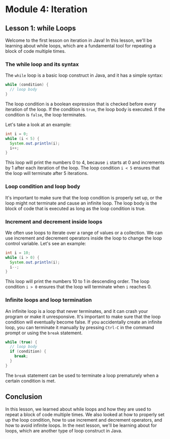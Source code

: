 # Module 4: Iteration

## Lesson 1: while Loops

Welcome to the first lesson on iteration in Java! In this lesson, we'll be learning about while loops, which are a fundamental tool for repeating a block of code multiple times.

### The while loop and its syntax

The `while` loop is a basic loop construct in Java, and it has a simple syntax:

```java
while (condition) {
  // loop body
}
```

The loop condition is a boolean expression that is checked before every iteration of the loop. If the condition is `true`, the loop body is executed. If the condition is `false`, the loop terminates.

Let's take a look at an example:

```java
int i = 0;
while (i < 5) {
  System.out.println(i);
  i++;
}
```

This loop will print the numbers 0 to 4, because `i` starts at 0 and increments by 1 after each iteration of the loop. The loop condition `i < 5` ensures that the loop will terminate after 5 iterations.

### Loop condition and loop body

It's important to make sure that the loop condition is properly set up, or the loop might not terminate and cause an infinite loop. The loop body is the block of code that is executed as long as the loop condition is true.

### Increment and decrement inside loops

We often use loops to iterate over a range of values or a collection. We can use increment and decrement operators inside the loop to change the loop control variable. Let's see an example:

```java
int i = 10;
while (i > 0) {
  System.out.println(i);
  i--;
}
```

This loop will print the numbers 10 to 1 in descending order. The loop condition `i > 0` ensures that the loop will terminate when `i` reaches 0.

### Infinite loops and loop termination

An infinite loop is a loop that never terminates, and it can crash your program or make it unresponsive. It's important to make sure that the loop condition will eventually become false. If you accidentally create an infinite loop, you can terminate it manually by pressing `Ctrl-C` in the command prompt or using the `break` statement.

```java
while (true) {
  // loop body
  if (condition) {
    break;
  }
}
```

The `break` statement can be used to terminate a loop prematurely when a certain condition is met.

## Conclusion

In this lesson, we learned about while loops and how they are used to repeat a block of code multiple times. We also looked at how to properly set up the loop condition, how to use increment and decrement operators, and how to avoid infinite loops. In the next lesson, we'll be learning about for loops, which are another type of loop construct in Java.
